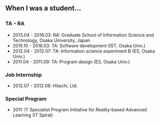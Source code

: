 ## When I was a student...

### TA・RA

  * 2013.04 - 2016.03: RA: Graduate School of Information Science and Technology, Osaka University, Japan
  * 2015.10 - 2016.03: TA: Software development (IST, Osaka Univ.)
  * 2012.04 - 2012.07: TA: Information science experiment B (ES, Osaka Univ.)
  * 2011.04 - 2011.09: TA: Program design (ES, Osaka Univ.)

### Job Internship

  * 2012.07 - 2012.08: Hitachi, Ltd.

### Special Program

  * 2011: IT Specialist Program Initiative for Reality-based Advanced Learning (IT Spiral)
